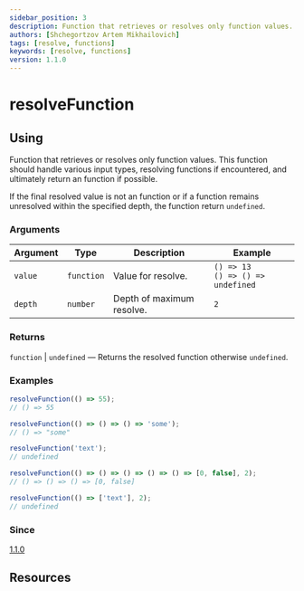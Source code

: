 ```yaml
---
sidebar_position: 3
description: Function that retrieves or resolves only function values. This function should handle various input types, resolving functions if encountered, and ultimately return an function if possible.
authors: [Shchegortzov Artem Mikhailovich]
tags: [resolve, functions]
keywords: [resolve, functions]
version: 1.1.0
---
```




# resolveFunction

## Using

Function that retrieves or resolves only function values.
This function should handle various input types, resolving functions if encountered, and ultimately return an function if possible.

If the final resolved value is not an function or if a function remains unresolved within the specified depth, the function return `undefined`.

### Arguments

| Argument | Type       | Description               | Example                                   |
| -------- | ---------- | ------------------------- | ----------------------------------------- |
| `value`  | `function` | Value for resolve.        | `() => 13` <br /> `() => () => undefined` |
| `depth`  | `number`   | Depth of maximum resolve. | `2`                                       |

### Returns

`function` | `undefined` — Returns the resolved function otherwise `undefined`.

### Examples

```js
resolveFunction(() => 55);
// () => 55

resolveFunction(() => () => () => 'some');
// () => "some"

resolveFunction('text');
// undefined

resolveFunction(() => () => () => () => () => [0, false], 2);
// () => () => () => [0, false]

resolveFunction(() => ['text'], 2);
// undefined
```

### Since

[1.1.0](https://www.npmjs.com/package/shegit/v/1.1.0)

## Resources

<div style={{ display: 'flex', gap: 20 }}>
  <GitHubResourceButton linkPath={constants.resourceLinkPath} />
</div>
